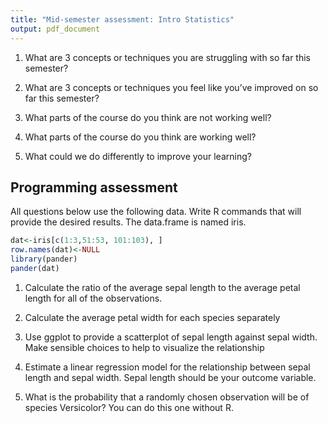 ---
title: "Mid-semester assessment: Intro Statistics"
output: pdf_document
---

1. What are 3 concepts or techniques you are struggling with so far this semester?

\vspace{1.5in}

2. What are 3 concepts or techniques you feel like you've improved on so far this semester?

\vspace{1.5in}

3. What parts of the course do you think are not working well?

\vspace{1.5in}

4. What parts of the course do you think are working well? 

\vspace{1.5in}

5. What could we do differently to improve your learning?

\newpage

## Programming assessment

All questions below use the following data. Write R commands that will provide the desired results. The data.frame is named iris.


```{r echo = FALSE}
dat<-iris[c(1:3,51:53, 101:103), ]
row.names(dat)<-NULL
library(pander)
pander(dat)
```

1. Calculate the ratio of the average sepal length to the average petal length for all of the observations.

\vspace{1in}

2. Calculate the average petal width for each species separately

\vspace{1in}

3. Use ggplot to provide a scatterplot of sepal length against sepal width. Make sensible choices to help to visualize the relationship

\vspace{1.5in}

4. Estimate a linear regression model for the relationship between sepal length  and sepal width. Sepal length should be your outcome variable.

\vspace{1in}

5. What is the probability that a randomly chosen observation will be of species Versicolor? You can do this one without R.